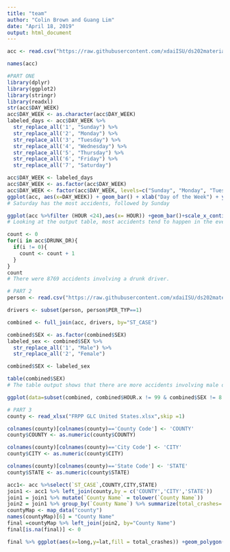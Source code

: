 ```yaml
---
title: "team"
author: "Colin Brown and Guang Lim"
date: "April 18, 2019"
output: html_document
---
```

```r
acc <- read.csv("https://raw.githubusercontent.com/xdaiISU/ds202materials/master/hwlabs/fars2017/accident.csv", stringsAsFactors = FALSE)

names(acc)
```

```r
#PART ONE
library(dplyr)
library(ggplot2)
library(stringr)
library(readxl)
str(acc$DAY_WEEK)
acc$DAY_WEEK <- as.character(acc$DAY_WEEK)
labeled_days <- acc$DAY_WEEK %>% 
  str_replace_all('1', "Sunday") %>%
  str_replace_all('2', "Monday") %>%
  str_replace_all('3', "Tuesday") %>%
  str_replace_all('4', "Wednesday") %>%
  str_replace_all('5', "Thursday") %>%
  str_replace_all('6', "Friday") %>%
  str_replace_all('7', "Saturday")

acc$DAY_WEEK <- labeled_days
acc$DAY_WEEK <- as.factor(acc$DAY_WEEK)
acc$DAY_WEEK <- factor(acc$DAY_WEEK, levels=c("Sunday", "Monday", "Tuesday", "Wednesday", "Thursday", "Friday", "Saturday"))
ggplot(acc, aes(x=DAY_WEEK)) + geom_bar() + xlab("Day of the Week") + ylab("Accidents") + ggtitle("Accidents per Day of the Week")
# Saturday has the most accidents, followed by Sunday

ggplot(acc %>%filter (HOUR <24),aes(x= HOUR)) +geom_bar()+scale_x_continuous(breaks = seq(0,23,1))
# Looking at the output table, most accidents tend to happen in the evening, with the most accidents happening at hour 18, or 6:00pm.

count <- 0
for(i in acc$DRUNK_DR){
  if(i != 0){
    count <- count + 1
  }
}
count
# There were 8769 accidents involving a drunk driver.

```

```r
# PART 2
person <- read.csv("https://raw.githubusercontent.com/xdaiISU/ds202materials/master/hwlabs/fars2017/person.csv")

drivers <- subset(person, person$PER_TYP==1)

combined <- full_join(acc, drivers, by="ST_CASE")

combined$SEX <- as.factor(combined$SEX)
labeled_sex <- combined$SEX %>%
  str_replace_all('1', "Male") %>%
  str_replace_all('2', "Female")

combined$SEX <- labeled_sex

table(combined$SEX)
# The table output shows that there are more accidents involving male drivers than female drivers

ggplot(data=subset(combined, combined$HOUR.x != 99 & combined$SEX != 8 & combined$SEX != 9), aes(x=HOUR.x, fill=SEX)) + geom_bar() + facet_wrap(~DAY_WEEK) + xlab("Hour of the Day") + ylab("Accidents") + ggtitle("Accidents by Hour and Sex Across Days of the Week")
```

```r
# PART 3
county <- read_xlsx("FRPP GLC United States.xlsx",skip =1)

colnames(county)[colnames(county)=='County Code'] <- 'COUNTY'
county$COUNTY <- as.numeric(county$COUNTY)

colnames(county)[colnames(county)=='City Code'] <- 'CITY'
county$CITY <- as.numeric(county$CITY)

colnames(county)[colnames(county)=='State Code'] <- 'STATE'
county$STATE <- as.numeric(county$STATE)

acc1<- acc %>%select(`ST_CASE`,COUNTY,CITY,STATE)
join1 <- acc1 %>% left_join(county,by = c('COUNTY','CITY','STATE'))
join1 = join1 %>% mutate(`County Name` = tolower(`County Name`))
join2 = join1 %>% group_by(`County Name`) %>% summarize(total_crashes= n())
countyMap <- map_data("county")
names(countyMap)[6] = "County Name"
final =countyMap %>% left_join(join2, by="County Name")
final[is.na(final)] <- 0

final %>% ggplot(aes(x=long,y=lat,fill = total_crashes)) +geom_polygon(aes(group = group)) +scale_fill_continuous(low='pink',high ='blue')



```